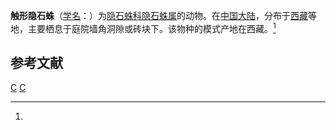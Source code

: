 {{Speciesbox
| genus = Titanoeca
| species = palpator
| authority = (Hu et Li, 1987)<ref name='id14148'>{{cite web| url =http://www.bioinfo.cn/db05/BjdwSpecies.php?action=view&id=14148| title =触形隐石蛛| work =《中国动物物种编目数据库》| publisher =中国科学院微生物研究所| author =中国科学院动物研究所| accessdate =2009-04-28| deadurl =yes| archiveurl =https://web.archive.org/web/20160305072417/http://www.bioinfo.cn/db05/BjdwSpecies.php?action=view&id=14148| archivedate =2016-03-05}}</ref>
}}

'''触形隐石蛛'''（[[学名|学名]]：{{lang|la|''Titanoeca palpator''}}）为[[隐石蛛科|隐石蛛科]][[隐石蛛属|隐石蛛属]]的动物。在[[中国大陆|中国大陆]]，分布于[[西藏|西藏]]等地，主要栖息于庭院墙角洞隙或砖块下。该物种的模式产地在西藏。<ref name='id14148'/>

== 参考文献 ==
{{reflist}}

{{taxonbar}}

[[Category:1987年描述的动物|C]]
[[Category:隐石蛛属|C]]


{{蜘蛛小作品}}